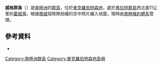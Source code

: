 {{coord|67|32|S|62|34|E|display=title}}

'''威格群島'''（{{lang-en|Wigg Islands}}）是[[南極洲|南極洲]]的[[群島|群島]]，位於[[麥克羅伯特森地|麥克羅伯特森地]]，處於[[弗拉特群島|弗拉特群島]]西北面11公里的[[霍姆灣|霍姆灣]]，根據[[挪威|挪威]]探險隊拍攝的空中照片繪入地圖，現時由[[南極條約體系|南極條約體系]]管理。

==參考資料==
*{{usgs-gazetteer}}

{{DEFAULTSORT:Wigg Islands}}
[[Category:南極洲群島|Category:南極洲群島]]
[[Category:麥克羅伯特森地島嶼|Category:麥克羅伯特森地島嶼]]


{{MacRobertsonLand-geo-stub}}